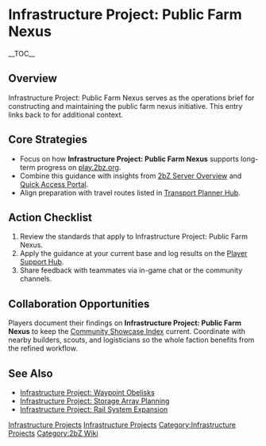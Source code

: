 {{Short description|Infrastructure Project: Public Farm Nexus serves as the operations brief for constructing and maintaining the public farm nexus initiative}}
= Infrastructure Project: Public Farm Nexus =
{{2bZ Navbox}}
__TOC__

== Overview ==
Infrastructure Project: Public Farm Nexus serves as the operations brief for constructing
and maintaining the public farm nexus initiative. This entry links back to
[[Category:Infrastructure Projects|Infrastructure Projects]] for additional context.

== Core Strategies ==
* Focus on how '''Infrastructure Project: Public Farm Nexus''' supports long-term progress on [[play.2bz.org]].
* Combine this guidance with insights from [[2bZ Server Overview]] and [[Quick Access Portal]].
* Align preparation with travel routes listed in [[Transport Planner Hub]].

== Action Checklist ==
# Review the [[Category:Infrastructure Projects|Infrastructure Projects]] standards that apply to Infrastructure Project: Public Farm Nexus.
# Apply the guidance at your current base and log results on the [[Player Support Hub]].
# Share feedback with teammates via in-game chat or the community channels.

== Collaboration Opportunities ==
Players document their findings on '''Infrastructure Project: Public Farm Nexus''' to keep
the [[Community Showcase Index]] current. Coordinate with nearby builders, scouts, and
logisticians so the whole faction benefits from the refined workflow.

== See Also ==
* [[Infrastructure Project: Waypoint Obelisks]]
* [[Infrastructure Project: Storage Array Planning]]
* [[Infrastructure Project: Rail System Expansion]]

[[Category:Infrastructure Projects]]
[[Category:2bZ Wiki]]
